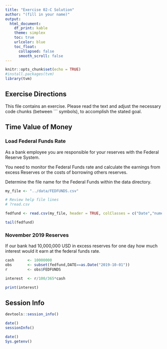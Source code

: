 ```yaml
---
title: "Exercise 02-C Solution"
author: "(fill in your name)"
output:
  html_document:
    df_print: kable
    theme: simplex
    toc: true
    urlcolor: blue
    toc_float:
      collapsed: false
      smooth_scroll: false
---
```


```r
knitr::opts_chunk$set(echo = TRUE)
#install.packages(tvm)
library(tvm)
```

## Exercise Directions

This file contains an exercise.  Please read the text and adjust the necessary code chunks (between \`\`\` symbols), to accomplish the stated goal.

## Time Value of Money

### Load Federal Funds Rate

As a bank employee you are responsible for your reserves with the Federal Reserve System.

You need to monitor the Federal Funds rate and calculate the earnings from excess Reserves or the costs of borrowing others reserves.

Determine the file name for the Federal Funds within the data directory.

```r
my_file <- "../data/FEDFUNDS.csv"

# Review help file lines
# ?read.csv

fedfund <- read.csv(my_file, header = TRUE, colClasses = c("Date","numeric"))

tail(fedfund)
```


### November 2019 Reserves

If our bank had 10,000,000 USD in excess reserves for one day how much interest would it earn at the federal funds rate.

```r

cash      <- 10000000
obs       <- subset(fedfund,DATE==as.Date("2019-10-01"))
r         <- obs$FEDFUNDS

interest  <- r/100/365*cash

print(interest)

```


## Session Info

```r
devtools::session_info()
```

```r
date()
sessionInfo()
```

```r
date()
Sys.getenv()
```


